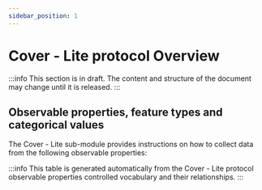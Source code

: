 ```yaml
---
sidebar_position: 1
---
```



# Cover - Lite protocol Overview

:::info
This section is in draft. The content and structure of the document may change until it is released.
:::

## Observable properties, feature types and categorical values

The Cover - Lite sub-module provides instructions on how to collect data from the following observable properties:

<OverviewTable moduleOpCollectionUri="https://linked.data.gov.au/def/nrm/bc9aa42b-f908-4c73-adb2-d1847eee4ea3" />

:::info
This table is generated automatically from the Cover - Lite protocol observable properties controlled vocabulary and their relationships.
:::
